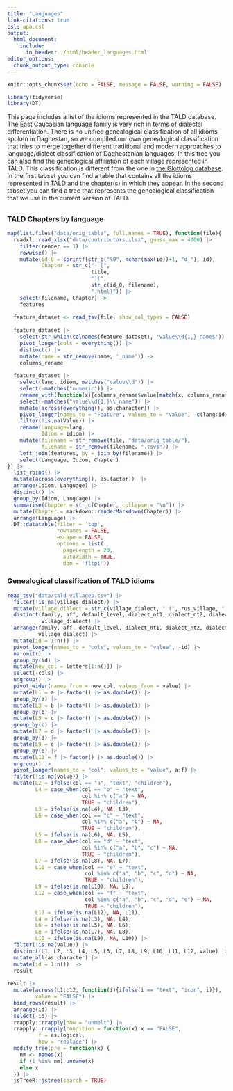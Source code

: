 ```yaml
---
title: "Languages"
link-citations: true
csl: apa.csl
output:
  html_document:
    include:
      in_header: ./html/header_languages.html
editor_options: 
  chunk_output_type: console
---
```


```r
knitr::opts_chunk$set(echo = FALSE, message = FALSE, warning = FALSE)

library(tidyverse)
library(DT)
```

This page includes a list of the idioms represented in the TALD database. The East Caucasian language family is very rich in terms of dialectal differentiation. There is no unified genealogical classification of all idioms spoken in Daghestan, so we compiled our own genealogical classification that tries to merge together different traditional and modern approaches to language/dialect classification of Daghestanian languages. In this tree you can also find the geneological affiliation of each village represented in TALD. This classification is different from the one in [the Glottolog database](https://glottolog.org/resource/languoid/id/nakh1245). In the first tabset you can find a table that contains all the idioms represented in TALD and the chapter(s) in which they appear. In the second tabset you can find a tree that represents the genealogical classification that we use in the current version of TALD.

## {.tabset .tabset-fade .tabset-pills} 

### TALD Chapters by language

```r
map(list.files("data/orig_table", full.names = TRUE), function(file){
  readxl::read_xlsx("data/contributors.xlsx", guess_max = 4000) |> 
    filter(render == 1) |> 
    rowwise() |> 
    mutate(id_0 = sprintf(str_c("%0", nchar(max(id))+1, "d_"), id),
           Chapter = str_c("- [",
                           title,
                           "](",
                           str_c(id_0, filename),
                           ".html)")) |> 
    select(filename, Chapter) ->
    features
  
  feature_dataset <- read_tsv(file, show_col_types = FALSE)
  
  feature_dataset |> 
    select(str_which(colnames(feature_dataset), 'value\\d{1,}_name$')) |> 
    pivot_longer(cols = everything()) |> 
    distinct() |>  
    mutate(name = str_remove(name, '_name')) ->
    columns_rename
  
  feature_dataset |> 
    select(lang, idiom, matches("value\\d")) |> 
    select(-matches("numeric")) |> 
    rename_with(function(x){columns_rename$value[match(x, columns_rename$name)]}, matches('value\\d{1,}$')) |> 
    select(-matches("value\\d{1,}\\_name")) |> 
    mutate(across(everything(), as.character)) |> 
    pivot_longer(names_to = "Feature", values_to = "Value", -c(lang:idiom)) |> 
    filter(!is.na(Value)) |> 
    rename(Language=lang, 
           Idiom = idiom) |> 
    mutate(filename = str_remove(file, "data/orig_table/"),
           filename = str_remove(filename, ".tsv$")) |> 
    left_join(features, by = join_by(filename)) |> 
    select(Language, Idiom, Chapter)
}) |> 
  list_rbind() |> 
  mutate(across(everything(), as.factor))  |> 
  arrange(Idiom, Language) |> 
  distinct() |> 
  group_by(Idiom, Language) |> 
  summarise(Chapter = str_c(Chapter, collapse = "\n")) |> 
  mutate(Chapter = markdown::renderMarkdown(Chapter)) |> 
  arrange(Language) |> 
  DT::datatable(filter = 'top', 
                rownames = FALSE,
                escape = FALSE,
                options = list(
                  pageLength = 20, 
                  autoWidth = TRUE,
                  dom = 'fltpi'))
```

### Genealogical classification of TALD idioms 

```r
read_tsv("data/tald_villages.csv") |> 
  filter(!is.na(village_dialect)) |>
  mutate(village_dialect = str_c(village_dialect, " (", rus_village, ")")) |> 
  distinct(family, aff, default_level, dialect_nt1, dialect_nt2, dialect_nt3, 
           village_dialect) |> 
  arrange(family, aff, default_level, dialect_nt1, dialect_nt2, dialect_nt3, 
          village_dialect) |> 
  mutate(id = 1:n()) |> 
  pivot_longer(names_to = "cols", values_to = "value", -id) |> 
  na.omit() |> 
  group_by(id) |> 
  mutate(new_col = letters[1:n()]) |> 
  select(-cols) |> 
  ungroup() |> 
  pivot_wider(names_from = new_col, values_from = value) |> 
  mutate(L1 = a |> factor() |> as.double()) |> 
  group_by(a) |> 
  mutate(L3 = b |> factor() |> as.double()) |>
  group_by(b) |> 
  mutate(L5 = c |> factor() |> as.double()) |> 
  group_by(c) |> 
  mutate(L7 = d |> factor() |> as.double()) |> 
  group_by(d) |> 
  mutate(L9 = e |> factor() |> as.double()) |> 
  group_by(e) |> 
  mutate(L11 = f |> factor() |> as.double()) |> 
  ungroup() |> 
  pivot_longer(names_to = "col", values_to = "value", a:f) |> 
  filter(!is.na(value)) |> 
  mutate(L2 = ifelse(col == "a", "text", "children"),
         L4 = case_when(col == "b" ~ "text",
                        col %in% c("a") ~ NA,
                        TRUE ~ "children"),
         L3 = ifelse(is.na(L4), NA, L3),
         L6 = case_when(col == "c" ~ "text",
                        col %in% c("a", "b") ~ NA,
                        TRUE ~ "children"),
         L5 = ifelse(is.na(L6), NA, L5),
         L8 = case_when(col == "d" ~ "text",
                        col %in% c("a", "b", "c") ~ NA,
                        TRUE ~ "children"),
         L7 = ifelse(is.na(L8), NA, L7),
         L10 = case_when(col == "e" ~ "text",
                         col %in% c("a", "b", "c", "d") ~ NA,
                         TRUE ~ "children"),
         L9 = ifelse(is.na(L10), NA, L9),
         L12 = case_when(col == "f" ~ "text",
                         col %in% c("a", "b", "c", "d", "e") ~ NA,
                         TRUE ~ "children"),
         L11 = ifelse(is.na(L12), NA, L11),
         L4 = ifelse(is.na(L3), NA, L4),
         L6 = ifelse(is.na(L5), NA, L6),
         L8 = ifelse(is.na(L7), NA, L8),
         L10 = ifelse(is.na(L9), NA, L10)) |> 
  filter(!is.na(value)) |>
  distinct(L1, L2, L3, L4, L5, L6, L7, L8, L9, L10, L11, L12, value) |> 
  mutate_all(as.character) |> 
  mutate(id = 1:n())  ->
  result
  
result |> 
  mutate(across(L1:L12, function(i){ifelse(i == "text", "icon", i)}),
         value = "FALSE") |> 
  bind_rows(result) |> 
  arrange(id) |> 
  select(-id) |> 
  rrapply::rrapply(how = "unmelt") |>
  rrapply::rrapply(condition = function(x) x == "FALSE",
          f = as.logical,
          how = "replace") |> 
  modify_tree(pre = function(x) {
    nm <- names(x)
    if (1 %in% nm) unname(x)
    else x
  }) |> 
  jsTreeR::jstree(search = TRUE)
```

